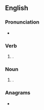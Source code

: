 ==English==

===Pronunciation===
* {{IPA|/ˈfɪltʃ.ɘz/|lang=en}}

===Verb===
{{head|en|verb form}}

# {{en-third-person singular of|filch}}.

===Noun===
{{head|en|noun plural form}}

# {{plural of|filch|lang=en}}.

===Anagrams===
* {{anagrams|en|a=cefhils|Schleif}}